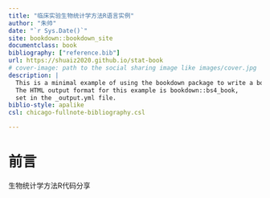 ```yaml
--- 
title: "临床实验生物统计学方法R语言实例"
author: "朱帅"
date: "`r Sys.Date()`"
site: bookdown::bookdown_site
documentclass: book
bibliography: ["reference.bib"]
url: https://shuaiz2020.github.io/stat-book
# cover-image: path to the social sharing image like images/cover.jpg
description: |
  This is a minimal example of using the bookdown package to write a book.
  The HTML output format for this example is bookdown::bs4_book,
  set in the _output.yml file.
biblio-style: apalike
csl: chicago-fullnote-bibliography.csl

---
```


# 前言

生物统计学方法R代码分享
